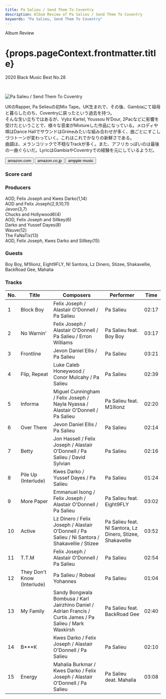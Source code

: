 ```yaml
---
title: Pa Salieu / Send Them To Coventry
description: Album Review of Pa Salieu / Send Them To Coventry
keywords: "Pa Salieu, Send Them To Coventry"
---
```





<p className="largeP">Album Review</p>
<h1 className="h1--no--margin">{props.pageContext.frontmatter.title}</h1>
<p className="largeP">
  <Link to="/best50/2020/">2020 Black Music Best No.28</Link>
</p>

<br/>
<Row  className="image-card-group">
	<Column colMd={3} colLg={4} noGutterMdLeft="">
       <ImageCard>

![Pa Salieu / Send Them To Coventry](../../images/cd/pasalieu1L.jpg)

</ImageCard>
	</Column>
	<Column colMd={4} colLg={8} noGutterMdLeft="">
		<p>
			UKのRapper, Pa Selieuの初Mix Tape。UK生まれで、その後、Gambiaにて祖母と暮らしたのち、Coventryに戻ったという過去を持つ。
			<br/>そんな生い立ちではあるが、Vybz Kartel, Youssou N'Dour, 2Pacなどに影響を受けたということで、様々な音楽がMixtureした作品になっている。メロディや唄はDance HallでサウンドはGrimeみたいな組み合わせが多く、曲ごとにすこしづつトーンが変わっていく。これはこれでかなりの新鮮さである。
			<br/>曲調は、メランコリックで不穏なTrackが多く。また、アフリカっぽいのは最後の一曲ぐらいだ。LyricはGambiaやCoventryでの経験を元にしているようだ。
		</p>
		<div>
	  	<Button className="button-right-mergin"  href="https://amzn.to/3pYZoLZ" renderIcon={ArrowUpRight} size='sm' kind='primary'>
      	amazon.com
    	</Button>
    	<Button className="button-right-mergin"  href="https://amzn.to/3pZeeSv" renderIcon={ArrowUpRight} size='sm' kind='secondary'>
      	amazon.co.jp
    	</Button>
			<Button className="button-right-mergin"  href="https://apple.co/36PbZtz" renderIcon={ArrowUpRight} size='sm' kind='tertiary'>
      	ampple music
    	</Button>
	</div>
	</Column>
</Row>
<Row >
	<Column colMd={4} colLg={4} noGutterMdLeft="">
<div>
  <h3>Score card</h3>
	<SliderJS1 value="1" />
  <SliderJS2 value="1" />
	<SliderJS3 value="2" />
  <SliderJS4 value="8" />
</div>
</Column>
<Column colMd={8} colLg={8} noGutterMdLeft="">
<div>
<h3>Producers</h3>
<p>
	AOD, Felix Joseph and Kwes Darko(1,14)
	<br/>AOD and Felix Joseph(2,9,10,11)
	<br/>Jevon(3,7)
	<br/>Chucks and Hollywood6(4)
	<br/>AOD, Felix Joseph and Sillkey(6)
	<br/>Darko and Yussef Dayes(8)
	<br/>Wauve(12)
	<br/>The FaNaTix(13)
	<br/>AOD, Felix Joseph, Kwes Darko and Sillkey(15)
</p>
<h3>Guests</h3>
<p>
	Boy Boy, M1llionz, Eight9FLY, NI Santora, Lz Dinero, Stizee, Shakavellie, BackRoad Gee, Mahalia
</p>
</div>
</Column>
</Row>

<h3>Tracks</h3>

| No. | Title                       | Composers                                                                                                  | Performer                                                  | Time  |
| --- | --------------------------- | ---------------------------------------------------------------------------------------------------------- | ---------------------------------------------------------- | ----- |
| 1   | Block Boy                   | Felix Joseph / Alastair O'Donnell / Pa Salieu                                                              | Pa Salieu                                                  | 02:17 |
| 2   | No Warnin'                  | Felix Joseph / Alastair O'Donnell / Pa Salieu / Erron Williams                                             | Pa Salieu feat. Boy Boy                                    | 03:17 |
| 3   | Frontline                   | Jevon Daniel Ellis / Pa Salieu                                                                             | Pa Salieu                                                  | 03:21 |
| 4   | Flip, Repeat                | Luke Caleb Honeywood / Conor Mulcahy / Pa Salieu                                                           | Pa Salieu                                                  | 02:39 |
| 5   | Informa                     | Miguel Cunningham / Felix Joseph / Nayla Nyassa / Alastair O'Donnell / Pa Salieu                           | Pa Salieu feat. M1llionz                                   | 02:20 |
| 6   | Over There                  | Jevon Daniel Ellis / Pa Salieu                                                                             | Pa Salieu                                                  | 02:14 |
| 7   | Betty                       | Jon Hassell / Felix Joseph / Alastair O'Donnell / Pa Salieu / David Sylvian                                | Pa Salieu                                                  | 02:16 |
| 8   | Pile Up (Interlude)         | Kwes Darko / Yussef Dayes / Pa Salieu                                                                      | Pa Salieu                                                  | 01:24 |
| 9   | More Paper                  | Emmanuel Isong / Felix Joseph / Alastair O'Donnell / Pa Salieu                                             | Pa Salieu feat. Eight9FLY                                  | 03:02 |
| 10  | Active                      | Lz Dinero / Felix Joseph / Alastair O'Donnell / Pa Salieu / Ni Santora / Shakavellie / Stizee              | Pa Salieu feat. NI Santora, Lz Dinero, Stizee, Shakavellie | 03:52 |
| 11  | T.T.M                       | Felix Joseph / Alastair O'Donnell / Pa Salieu                                                              | Pa Salieu                                                  | 02:54 |
| 12  | They Don't Know (Interlude) | Pa Salieu / Robeal Yohannes                                                                                | Pa Salieu                                                  | 01:04 |
| 13  | My Family                   | Sandy Bongwala Bombusa / Karl Jairzhino Daniel / Adrian Francis / Curtis James / Pa Salieu / Mark Waxkirsh | Pa Salieu feat. BackRoad Gee                               | 02:40 |
| 14  | B***K                       | Kwes Darko / Felix Joseph / Alastair O'Donnell / Pa Salieu                                                 | Pa Salieu                                                  | 02:10 |
| 15  | Energy                      | Mahalia Burkmar / Kwes Darko / Felix Joseph / Alastair O'Donnell / Pa Salieu                               | Pa Salieu deat. Mahalia                                    | 03:08 |
